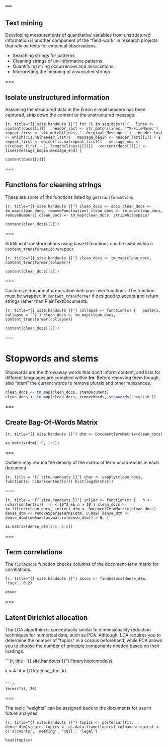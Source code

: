 ---
---

## Text mining

Developing measurements of quantitative variables from unstructured information is another component of the "field-work" in research projects that rely on texts for empirical observations.

- Searching strings for patterns
- Cleaning strings of un-informative patterns
- Quantifying string occurrences and associations
- Interpretting the meaning of associated strings

===

## Isolate unstructured information

Assuming the structured data in the Enron e-mail headers has been captured, strip down the content to the unstructured message.

```{r, title="{{ site.handouts }}"}
for (i in seq(docs)) {
  lines <- content(docs[[i]])
  header_last <- str_match(lines, '^X-FileName:')
  repeat_first <- str_match(lines, '--Original Message--')
  header_last <- which(!is.na(header_last))
  message_begin <- header_last[[1]] + 1
  repeat_first <- which(!is.na(repeat_first))
  message_end <- c(repeat_first - 1, length(lines))[[1]]
  content(docs[[i]]) <- lines[message_begin:message_end]
}
```

```r
content(docs[[2]])
```
===

## Functions for cleaning strings

These are some of the functions listed by `getTransformations`.

```{r, title="{{ site.handouts }}"}
clean_docs <- docs
clean_docs <- tm_map(clean_docs, removePunctuation)
clean_docs <- tm_map(clean_docs, removeNumbers)
clean_docs <- tm_map(clean_docs, stripWhitespace)
```

```r
content(clean_docs[[2]])
```

===

Additional transformations using base R functions can be used within a `content_transformation` wrapper.

```{r, title="{{ site.handouts }}"}
clean_docs <- tm_map(clean_docs, content_transformer(tolower))
```

```r
content(clean_docs[[2]])
```

===

Customize document preparation with your own functions. The function must be wrapped in `content_transformer` if designed to accept and return strings rather than PlainTextDocuments.

```{r, title="{{ site.handouts }}"}
collapse <- function(x) {
  paste(x, collapse = '')
}
clean_docs <- tm_map(clean_docs, content_transformer(collapse))  
```

```r
content(clean_docs[[2]])
```

===

# Stopwords and stems

Stopwords are the throwaway words that don't inform content, and lists for different languages are complied within **tm**. Before removing them though, also "stem" the current words to remove plurals and other nuissances.

```r
clean_docs <- tm_map(clean_docs, stemDocument)
clean_docs <- tm_map(clean_docs, removeWords, stopwords("english"))
```

===

## Create Bag-Of-Words Matrix

```{r, title="{{ site.handouts }}"}
dtm <- DocumentTermMatrix(clean_docs)
```

```r
as.matrix(dtm[1:6, 1:6])
```

===

Outliers may reduce the density of the matrix of term occurrences in each document.

```{r, title = "{{ site.handouts }}"}
char <- sapply(clean_docs, function(x) nchar(content(x)))
hist(log10(char))
```

===

```{r, title = "{{ site.handouts }}"}
inlier <- function(x) {
  n <- nchar(content(x))
  n < 10^3 && n > 10
}
clean_docs <- tm_filter(clean_docs, inlier)
dtm <- DocumentTermMatrix(clean_docs)
dense_dtm <- removeSparseTerms(dtm, 0.999)
dense_dtm <- dense_dtm[rowSums(as.matrix(dense_dtm)) > 0, ]
```

```r
as.matrix(dense_dtm[1:6, 1:6])
```

===

## Term correlations

The `findAssocs` function checks columns of the document-term matrix for correlations.

```{r, title="{{ site.handouts }}"}
assoc <- findAssocs(dense_dtm, 'fuck', 0.2)
```

```r
assoc
```
===

## Latent Dirichlet allocation

The LDA algorithim is conceptually similar to dimensionallity reduction techniques for numerical data, such as PCA. Although, LDA requires you to determine the number of "topics" in a corpus beforehand, while PCA allows you to choose the number of principle components needed based on their loadings.

```{r, title="{{ site.handouts }}"}
library(topicmodels)

k = 4
fit = LDA(dense_dtm, k)
```

```r
terms(fit, 20)
```

===

The topic "weights" can be assigned back to the documents for use in future analyses.

```{r, title="{{ site.handouts }}"}
topics <- posterior(fit, dense_dtm)$topics
topics <- as.data.frame(topics)
colnames(topics) <- c('accounts', 'meeting', 'call', 'legal')
```

```r
head(topics)
```
